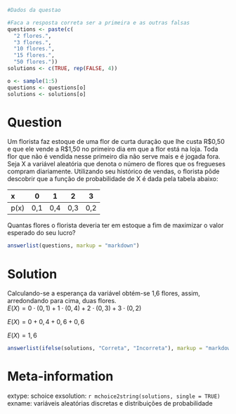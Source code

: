 ```r
#Dados da questao

#Faca a resposta correta ser a primeira e as outras falsas
questions <- paste(c(
  "2 flores.",
  "3 flores.",
  "10 flores.",
  "15 flores.",
  "50 flores."))
solutions <- c(TRUE, rep(FALSE, 4))

o <- sample(1:5)
questions <- questions[o]
solutions <- solutions[o]
```

Question
========
Um florista faz estoque de uma flor de curta duração que lhe custa R\$0,50 e que ele vende a R$1,50 no primeiro dia em que a flor está na loja. Toda flor que não é vendida nesse primeiro dia não serve mais e é jogada fora. Seja X a variável aleatória que denota o número de flores que os fregueses compram diariamente. Utilizando seu histórico de vendas, o florista pôde descobrir que a função de probabilidade de X é dada pela tabela abaixo:

|x|0|1|2|3|
|:---|:---:|:---:|:---:|:---:|
|p(x)|0,1|0,4|0,3|0,2|

Quantas flores o florista deveria ter em estoque a fim de maximizar o valor esperado do seu lucro?

```r
answerlist(questions, markup = "markdown")
```

Solution
========
Calculando-se a esperança da variável obtém-se 1,6 flores, assim, arredondando para cima, duas flores.					
$E(X) = 0 \cdot (0,1) + 1 \cdot (0,4) + 2 \cdot (0,3) + 3 \cdot (0,2)$					

$E(X) = 0 + 0,4 + 0,6 + 0,6$				

$E(X) = 1,6$					


```r
answerlist(ifelse(solutions, "Correta", "Incorreta"), markup = "markdown")
```

Meta-information
================
extype: schoice
exsolution: `r mchoice2string(solutions, single = TRUE)`
exname: variáveis aleatórias discretas e distribuições de probabilidade
